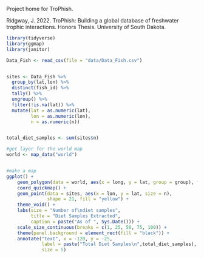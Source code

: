 
Project home for TroPhish. 

Ridgway, J. 2022. TroPhish: Building a global database of freshwater trophic interactions. Honors Thesis. University of South Dakota.
```r
library(tidyverse)
library(ggmap)
library(janitor)

Data_Fish <- read_csv(file = "data/Data_Fish.csv")


sites <- Data_Fish %>% 
  group_by(lat,lon) %>%
  distinct(fish_id) %>% 
  tally() %>% 
  ungroup() %>% 
  filter(!is.na(lat)) %>% 
  mutate(lat = as.numeric(lat),
         lon = as.numeric(lon),
         n = as.numeric(n))


total_diet_samples <- sum(sites$n)

#get layer for the world map
world <- map_data("world")


#make a map
ggplot() + 
    geom_polygon(data = world, aes(x = long, y = lat, group = group), fill = "grey60") +  #fill is the land color
    coord_quickmap() +
    geom_point(data = sites, aes(x = lon, y = lat, size = n),                             #fill is the data colors. n is the size of the points  
               shape = 21, fill = "yellow") + 
    theme_void() +
    labs(size = "Number of\ndiet samples",
         title = "Diet Samples Extracted",
         caption = paste("As of ", Sys.Date())) +
    scale_size_continuous(breaks = c(1, 25, 50, 75, 100)) +
    theme(panel.background = element_rect(fill = "black")) +                              #adjust the ocean color
    annotate("text", x = -120, y = -25, 
             label = paste("Total Diet Samples\n",total_diet_samples), color = "white",   #add the sample size text
             size = 5)     


```

